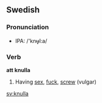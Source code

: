 == Swedish ==

=== Pronunciation ===
*IPA: /'knʉ̟l:a/

=== Verb ===

'''att knulla'''

# Having [[sex]], [[fuck]], [[screw]] (vulgar)

[[sv:knulla]]
